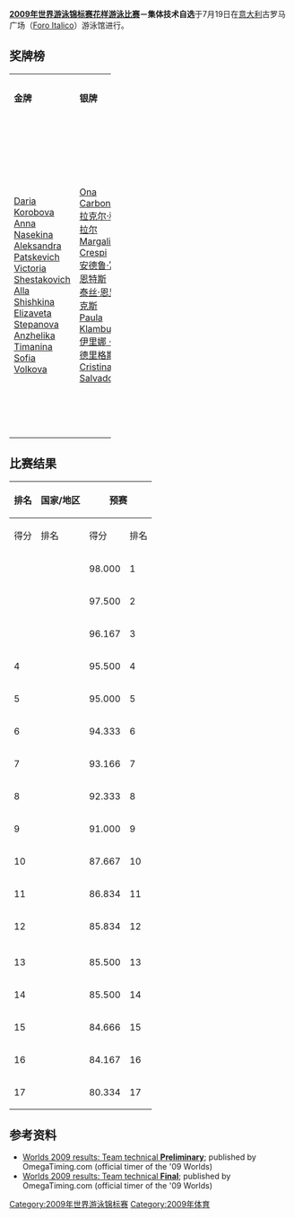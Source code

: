 {{Link style|time=2015-12-13T12:19:06+00:00}}
{{noteTA|G1=Aquatics}}
{{2009年世界游泳锦标赛}}

{{main|2009年世界游泳锦标赛花样游泳比赛}}

'''[[2009年世界游泳锦标赛花样游泳比赛|2009年世界游泳锦标赛花样游泳比赛]]－集体技术自选'''于7月19日在[[意大利|意大利]]古罗马广场（[[:en:Foro_Italico|Foro Italico]]）游泳馆进行。

== 奖牌榜 ==

{| class="wikitable" style="text-align:center" width=60%
|- align="center"
| width=20% bgcolor=gold|'''金牌''' || width=20% bgcolor=silver|'''银牌''' || width=20% bgcolor=CC9966|'''铜牌'''
|-
| {{RUS}}<br />[[Daria_Korobova|Daria Korobova]]<br />[[Anna_Nasekina|Anna Nasekina]]<br />[[Aleksandra_Patskevich|Aleksandra Patskevich]]<br />[[Victoria_Shestakovich|Victoria Shestakovich]]<br />[[Alla_Shishkina|Alla Shishkina]]<br />[[Elizaveta_Stepanova|Elizaveta Stepanova]]<br />[[Anzhelika_Timanina|Anzhelika Timanina]]<br />[[Sofia_Volkova|Sofia Volkova]]
| {{ESP}}<br />[[Ona_Carbonell|Ona Carbonell]]<br />[[拉克尔·科拉尔|拉克尔·科拉尔]]<br />[[Margalida_Crespi|Margalida Crespi]]<br />[[安德鲁·富恩特斯|安德鲁·富恩特斯]]<br />[[泰丝·恩里克斯|泰丝·恩里克斯]]<br />[[Paula_Klamburg|Paula Klamburg]]<br />[[伊里娜_·罗德里格斯|伊里娜 ·罗德里格斯]]<br />[[Cristina_Salvador|Cristina Salvador]]
| {{CHN}}<br />[[黄雪辰|黄雪辰]]<br />[[蒋婷婷|蒋婷婷]]<br />[[蒋文文|蒋文文]]<br />[[刘鸥|刘鸥]]<br />[[罗茜|罗茜]]<br />[[王娜_(花样游泳运动员)|王娜]]<br />[[吴怡文|吴怡文]]<br />[[张晓欢|张晓欢]]
|}

== 比赛结果 ==

{| class="wikitable" style="text-align:center;font-family:Arial" width=60%
|-
!rowspan="2"|排名!!rowspan="2"|国家/地区!!colspan="2"|预赛!!colspan="2"|决赛
|-
!得分!!排名!!得分!!排名
|- bgcolor=ccffcc
| {{gold01}} || align=left| {{RUS}} || 98.000 || 1 || 98.833 || '''1'''
|- bgcolor=ccffcc
| {{silver02}} || align=left| {{ESP}} || 97.500 || 2 || 97.833 || '''2'''
|- bgcolor=ccffcc
| {{bronze03}} || align=left| {{CHN}} || 96.167 || 3 || 96.667 || '''3'''
|- bgcolor=ccffcc
| 4 || align=left| {{CAN}} || 95.500 || 4 || 95.833 || '''4'''
|- bgcolor=ccffcc
| 5 || align=left| {{JPN}} || 95.000 || 5 || 95.167 || '''5'''
|- bgcolor=ccffcc
| 6 || align=left| {{ITA}} || 94.333 || 6 || 94.666 || '''6'''
|- bgcolor=ccffcc
| 7 || align=left| {{USA}} || 93.166 || 7 || 93.333 || '''7'''
|- bgcolor=ccffcc
| 8 || align=left| {{UKR}} || 92.333 || 8 || 92.500 || '''8'''
|- bgcolor=ccffcc
| 9 || align=left| {{FRA}} || 91.000 || 9 || 91.167 || '''9'''
|- bgcolor=ccffcc
| 10 || align=left| {{PRK}} || 87.667 || 10 || 88.000 || '''10'''
|- bgcolor=ccffcc
| 11 || align=left| {{BRA}} || 86.834 || 11 || 86.833 || '''11'''
|- bgcolor=ccffcc
| 12 || align=left| {{NED}} || 85.834 || 12 || 86.167 || '''12'''
|- bgcolor=#DDDDDD
| colspan=7|
|-
| 13 || align=left| {{BLR}} || 85.500 || 13 || ||
|-
| 14 || align=left| {{MEX}} || 85.500 || 14 || ||
|-
| 15 || align=left| {{GBR}} || 84.666 || 15 || ||
|-
| 16 || align=left| {{SUI}} || 84.167 || 16 || ||
|-
| 17 || align=left| {{EGY}} || 80.334 || 17 || ||
|}

== 参考资料 ==

<div class="references-small">
* [https://web.archive.org/web/20090806091045/http://www.omegatiming.com/synchro/racearchives/2009/Roma2009/C73_Results_Technical_Team_Prelim.pdf Worlds 2009 results: Team technical '''Preliminary''']; published by OmegaTiming.com (official timer of the '09 Worlds)
* [https://web.archive.org/web/20090806182948/http://www.omegatiming.com/synchro/racearchives/2009/Roma2009/C73_Results_Technical_Team_Finals.pdf Worlds 2009 results: Team technical '''Final''']; published by OmegaTiming.com (official timer of the '09 Worlds)
</div>

[[Category:2009年世界游泳锦标赛|Category:2009年世界游泳锦标赛]]
[[Category:2009年体育|Category:2009年体育]]